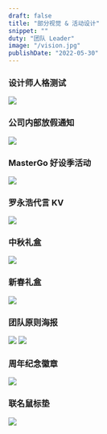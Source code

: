 ```yaml
---
draft: false
title: "部分视觉 & 活动设计"
snippet: ""
duty: "团队 Leader"
image: "/vision.jpg"
publishDate: "2022-05-30"
---
```


### 设计师人格测试

![](https://image.zuozizhen.com/vision01.jpg)


### 公司内部放假通知

![](https://image.zuozizhen.com/vision02.jpg)

### MasterGo 好设季活动

![](https://image.zuozizhen.com/vision03.jpg)

### 罗永浩代言 KV

![](https://image.zuozizhen.com/mastergo-kv.jpg)

### 中秋礼盒

![](https://image.zuozizhen.com/vision04.jpg)

### 新春礼盒

![](https://image.zuozizhen.com/vision05.jpg)

### 团队原则海报

![](https://image.zuozizhen.com/mastergo-poster-1.jpg)
![](https://image.zuozizhen.com/mastergo-poster-2.jpg)

### 周年纪念徽章

![](https://image.zuozizhen.com/lanhu-10.jpg)

### 联名鼠标垫

![](https://image.zuozizhen.com/mastergo-pad.jpg)
